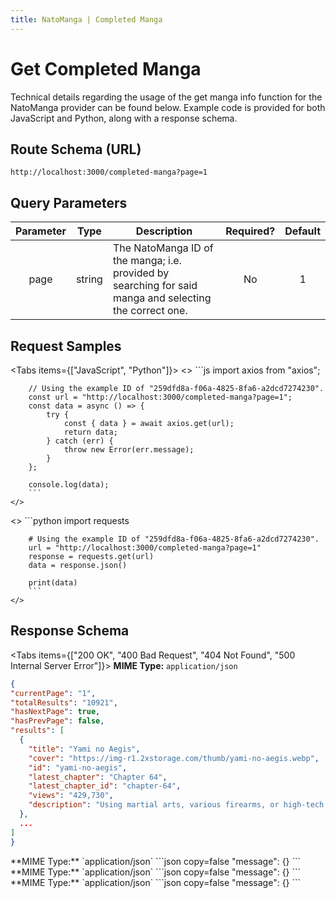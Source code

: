 ---
title: NatoManga | Completed Manga
---


# Get Completed Manga

Technical details regarding the usage of the get manga info function for the NatoManga provider can be found below. Example code is provided for both JavaScript and Python, along with a response schema.

## Route Schema (URL)

```
http://localhost:3000/completed-manga?page=1
```

## Query Parameters

| Parameter |  Type  | Description                                                                                            | Required? | Default |
| :-------: | :----: | ------------------------------------------------------------------------------------------------------ | :-------: | :-----: |
|    page     | string | The NatoManga ID of the manga; i.e. provided by searching for said manga and selecting the correct one. |    No    |    1     |

## Request Samples

<Tabs items={["JavaScript", "Python"]}>
  <Tab>
    <>
        ```js
        import axios from "axios";

        // Using the example ID of "259dfd8a-f06a-4825-8fa6-a2dcd7274230".
        const url = "http://localhost:3000/completed-manga?page=1";
        const data = async () => {
            try {
                const { data } = await axios.get(url);
                return data;
            } catch (err) {
                throw new Error(err.message);
            }
        };

        console.log(data);
        ```
    </>

  </Tab>
  <Tab>
    <>
        ```python
        import requests

        # Using the example ID of "259dfd8a-f06a-4825-8fa6-a2dcd7274230".
        url = "http://localhost:3000/completed-manga?page=1"
        response = requests.get(url)
        data = response.json()

        print(data)
        ```
    </>

  </Tab>
</Tabs>

## Response Schema

<Tabs items={["200 OK", "400 Bad Request", "404 Not Found", "500 Internal Server Error"]}>
  <Tab>
  **MIME Type:** `application/json`
  ```json copy=false
  {
  "currentPage": "1",
  "totalResults": "10921",
  "hasNextPage": true,
  "hasPrevPage": false,
  "results": [
    {
      "title": "Yami no Aegis",
      "cover": "https://img-r1.2xstorage.com/thumb/yami-no-aegis.webp",
      "id": "yami-no-aegis",
      "latest_chapter": "Chapter 64",
      "latest_chapter_id": "chapter-64",
      "views": "429,730",
      "description": "Using martial arts, various firearms, or high-tech gadgets, Karito Tate works as a bodyguard and accepts different assignments to safeguard VIPs. His objective is not to eliminate them, but rather to defend them with his dominant arm."
    },
    ...
  ]
  }
  ```
  </Tab>
  <Tab>
  **MIME Type:** `application/json`
  ```json copy=false
  "message": {}
  ```
  </Tab>
  <Tab>
  **MIME Type:** `application/json`
  ```json copy=false
  "message": {}
  ```
  </Tab>
  <Tab>
  **MIME Type:** `application/json`
  ```json copy=false
  "message": {}
  ```
  </Tab>
</Tabs>
